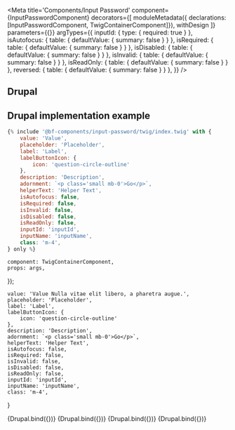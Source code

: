 
<Meta
    title='Components/Input Password'
    component={InputPasswordComponent}
    decorators={[
        moduleMetadata({ declarations: [InputPasswordComponent, TwigContainerComponent]}),
        withDesign
    ]}
    parameters={{}}
    argTypes={{
        inputId: {
            type: { required: true }
        },
        isAutofocus: {
            table: { defaultValue: { summary: false } }
        },
        isRequired: {
            table: { defaultValue: { summary: false } }
        },
        isDisabled: {
            table: { defaultValue: { summary: false } }
        },
        isInvalid: {
            table: { defaultValue: { summary: false } }
        },
        isReadOnly: {
            table: { defaultValue: { summary: false } }
        },
        reversed: {
            table: { defaultValue: { summary: false } }
        },
    }}
/>

<ArgsTable of={InputPasswordComponent} />

## Drupal

## Drupal implementation example

```jsx
{% include '@bf-components/input-password/twig/index.twig' with {
    value: 'Value',
    placeholder: 'Placeholder',
    label: 'Label',
    labelButtonIcon: {
        icon: 'question-circle-outline'
    },
    description: 'Description',
    adornment: `<p class='small mb-0'>Go</p>`,
    helperText: 'Helper Text',
    isAutofocus: false,
    isRequired: false,
    isInvalid: false,
    isDisabled: false,
    isReadOnly: false,
    inputId: 'inputId',
    inputName: 'inputName',
    class: 'm-4',
} only %}
```

    component: TwigContainerComponent,
    props: args,
});

    value: 'Value Nulla vitae elit libero, a pharetra augue.',
    placeholder: 'Placeholder',
    label: 'Label',
    labelButtonIcon: {
        icon: 'question-circle-outline'
    },
    description: 'Description',
    adornment: `<p class='small mb-0'>Go</p>`,
    helperText: 'Helper Text',
    isAutofocus: false,
    isRequired: false,
    isInvalid: false,
    isDisabled: false,
    isReadOnly: false,
    inputId: 'inputId',
    inputName: 'inputName',
    class: 'm-4',
}

<Canvas withSource='none'>
    <Story
        name='Drupal'
        args={{
            elementPath: 'components/input-password/_doc/template.drupal',
        }}
    >
        {Drupal.bind({})}
    </Story>
</Canvas>

<Canvas withSource='none'>
    <Story
        name='Drupal - with isInvalid'
        args={{
            elementPath: 'components/input-password/_doc/template.drupal',
            ...commonProps,
            isInvalid: true,
            errorMessage: 'Error message.'
        }}
    >
        {Drupal.bind({})}
    </Story>
</Canvas>

<Canvas withSource='none'>
    <Story
        name='Drupal - with isDisabled'
        args={{
            elementPath: 'components/input-password/_doc/template.drupal',
            ...commonProps,
            isDisabled: true,
        }}
    >
        {Drupal.bind({})}
    </Story>
</Canvas>

<Canvas withSource='none'>
    <Story
        name='Drupal - with isReadOnly'
        args={{
            elementPath: 'components/input-password/_doc/template.drupal',
            ...commonProps,
            isReadOnly: true,
        }}
    >
        {Drupal.bind({})}
    </Story>
</Canvas>